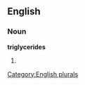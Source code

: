 ==English==

===Noun===
'''triglycerides'''

# {{plural of|[[triglyceride]]}}

[[Category:English plurals]]